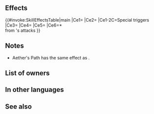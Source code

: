 {{Special
|tagid=SID_蒼炎の天空
|intID=4541
|exclusive=1
|canUseWeapon={{WeaponList|exclude=Staff}}
|canUseMove={{MoveList|All}}
|cost=500
|cooldown=4
|effect=When Special triggers, boosts damage by 75% of the greater of foe's Spd or Def and restores 50% of unit's maximum HP.<br><br>Neutralizes effects that inflict "Special cooldown charge -X" on unit, reduces the effect of【Deep Wounds】by 50%, neutralizes effects that prevent unit's counterattacks, and reduces damage from attacks by X% during combat (X = 50 - current Special cooldown count value × 10, but if unit's Special triggered during this combat, X = 50).<br><br>【Deep Wounds】<br>Unit's HP cannot be healed through its next action.
|required=Sol;Luna
|properties=random_owner,offensive_special
}}
==Effects==
{{#invoke:SkillEffectsTable|main
|Ce1={{Eft|Damage Boost|75% of the greater<br>of {{Tgt|Foe}}'s Spd/Def}}
|Ce2={{Eft|Heal|50% of {{Tgt|Unit}}'s max HP}}
|Ce1-2C=Special triggers
|Ce3={{Eft|Neutralize Guard}}
|Ce4={{Eft|Reduce Deep Wounds|50%}}
|Ce5={{Eft|Neutralize Prevent Counter}}
|Ce6={{Eft|Damage Reduction|50 - {{Tgt|Unit}}'s current<br>Special CD x 10|percent=1}}*<br>from {{Tgt|Foe}}'s attacks
}}
<b>{{Hatnote|* If {{Tgt|Unit}} triggered special, X is treated as 50.}}</b>
==Notes==
* Aether's Path has the same effect as {{St|Null C-Disrupt 3}}.
{{DamageBoost}}
{{CombatHPRecovery|DWreduction=50}}
{{CooldownChargeMinusNeutralization}}
{{Counterattack prevention neutralization}}
{{DamagePercentageReduction}}
==List of owners==
{{Skill Hero List}}
==In other languages==
{{OtherLanguages
|japanese=
|german=
|spanishEU=
|spanishLA=
|french=
|italian=
|chineseTW=
|portuguese=
}}
==See also==
{{See also skills|cond=(Description LIKE '%reduces damage from%-% current Special cooldown count value%' OR Description LIKE '%reduces the effect of【Deep Wounds】%') AND Exclusive='1' OR SCategory='special' AND (Description LIKE '%greater of foe_s%' OR Description LIKE '%of unit_s max%HP%')}}
{{Specials Navbox}}